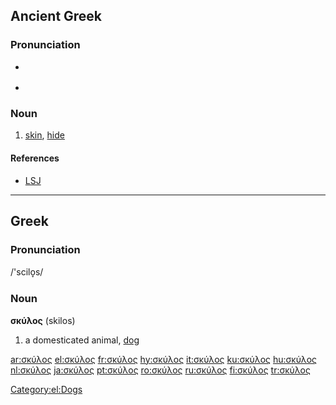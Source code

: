 ==Ancient Greek==

===Pronunciation===
*{{italbrac|Classical}} {{IPA|/skýlos/}}
*{{italbrac|Koine}} {{IPA|/ˈskylos/}}

===Noun===
{{grc-noun|σκύλεος|n|third|skulos|σκυλος}}

# [[skin]], [[hide]]

====References====
*[[w:LSJ|LSJ]]

----

==Greek==

===Pronunciation===
/'scilo̞s/

===Noun===
'''σκύλος''' {{m}} (skilos)

# a domesticated animal, [[dog]]

[[Category:el:Dogs]]

[[ar:σκύλος]]
[[el:σκύλος]]
[[fr:σκύλος]]
[[hy:σκύλος]]
[[it:σκύλος]]
[[ku:σκύλος]]
[[hu:σκύλος]]
[[nl:σκύλος]]
[[ja:σκύλος]]
[[pt:σκύλος]]
[[ro:σκύλος]]
[[ru:σκύλος]]
[[fi:σκύλος]]
[[tr:σκύλος]]